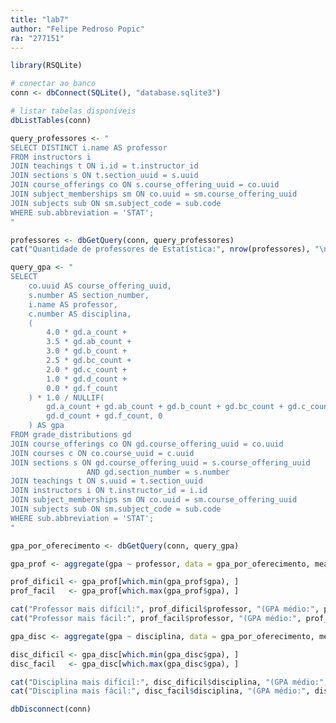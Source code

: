 ---
title: "lab7"
author: "Felipe Pedroso Popic"
ra: "277151"
---


```{r}
library(RSQLite)

# conectar ao banco
conn <- dbConnect(SQLite(), "database.sqlite3")

# listar tabelas disponíveis
dbListTables(conn)
```

```{r}
query_professores <- "
SELECT DISTINCT i.name AS professor
FROM instructors i
JOIN teachings t ON i.id = t.instructor_id
JOIN sections s ON t.section_uuid = s.uuid
JOIN course_offerings co ON s.course_offering_uuid = co.uuid
JOIN subject_memberships sm ON co.uuid = sm.course_offering_uuid
JOIN subjects sub ON sm.subject_code = sub.code
WHERE sub.abbreviation = 'STAT';
"

professores <- dbGetQuery(conn, query_professores)
cat("Quantidade de professores de Estatística:", nrow(professores), "\n")
```

```{r}
query_gpa <- "
SELECT 
    co.uuid AS course_offering_uuid,
    s.number AS section_number,
    i.name AS professor,
    c.number AS disciplina,
    (
        4.0 * gd.a_count +
        3.5 * gd.ab_count +
        3.0 * gd.b_count +
        2.5 * gd.bc_count +
        2.0 * gd.c_count +
        1.0 * gd.d_count +
        0.0 * gd.f_count
    ) * 1.0 / NULLIF(
        gd.a_count + gd.ab_count + gd.b_count + gd.bc_count + gd.c_count +
        gd.d_count + gd.f_count, 0
    ) AS gpa
FROM grade_distributions gd
JOIN course_offerings co ON gd.course_offering_uuid = co.uuid
JOIN courses c ON co.course_uuid = c.uuid
JOIN sections s ON gd.course_offering_uuid = s.course_offering_uuid 
                 AND gd.section_number = s.number
JOIN teachings t ON s.uuid = t.section_uuid
JOIN instructors i ON t.instructor_id = i.id
JOIN subject_memberships sm ON co.uuid = sm.course_offering_uuid
JOIN subjects sub ON sm.subject_code = sub.code
WHERE sub.abbreviation = 'STAT';
"

gpa_por_oferecimento <- dbGetQuery(conn, query_gpa)
```

```{r}
gpa_prof <- aggregate(gpa ~ professor, data = gpa_por_oferecimento, mean, na.rm = TRUE)

prof_dificil <- gpa_prof[which.min(gpa_prof$gpa), ]
prof_facil   <- gpa_prof[which.max(gpa_prof$gpa), ]

cat("Professor mais difícil:", prof_dificil$professor, "(GPA médio:", prof_dificil$gpa, ")\n")
cat("Professor mais fácil:", prof_facil$professor, "(GPA médio:", prof_facil$gpa, ")\n")
```

```{r}
gpa_disc <- aggregate(gpa ~ disciplina, data = gpa_por_oferecimento, mean, na.rm = TRUE)

disc_dificil <- gpa_disc[which.min(gpa_disc$gpa), ]
disc_facil   <- gpa_disc[which.max(gpa_disc$gpa), ]

cat("Disciplina mais difícil:", disc_dificil$disciplina, "(GPA médio:", disc_dificil$gpa, ")\n")
cat("Disciplina mais fácil:", disc_facil$disciplina, "(GPA médio:", disc_facil$gpa, ")\n")
```

```{r}
dbDisconnect(conn)
```

